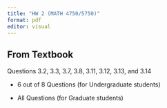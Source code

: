 ```yaml
---
title: "HW 2 (MATH 4750/5750)"
format: pdf
editor: visual
---
```


## From Textbook

Questions 3.2, 3.3, 3.7, 3.8, 3.11, 3.12, 3.13, and 3.14

-   6 out of 8 Questions (for Undergraduate students)

-   All Questions (for Graduate students)
